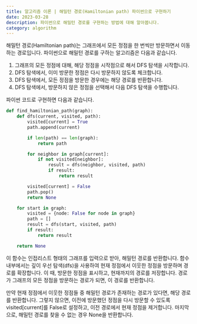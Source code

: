 ```yaml
---
title: 알고리즘 이론 | 해밀턴 경로(Hamiltonian path) 파이썬으로 구현하기
date: 2023-03-28
description: 파이썬으로 해밀턴 경로를 구현하는 방법에 대해 알아봅니다.
category: algorithm
---
```


해밀턴 경로(Hamiltonian path)는 그래프에서 모든 정점을 한 번씩만 방문하면서 이동하는 경로입니다. 파이썬으로 해밀턴 경로를 구하는 알고리즘은 다음과 같습니다.

1.  그래프의 모든 정점에 대해, 해당 정점을 시작점으로 해서 DFS 탐색을 시작합니다.
2.  DFS 탐색에서, 이미 방문한 정점은 다시 방문하지 않도록 체크합니다.
3.  DFS 탐색에서, 모든 정점을 방문한 경우에는 해당 경로를 반환합니다.
4.  DFS 탐색에서, 방문하지 않은 정점을 선택해서 다음 DFS 탐색을 수행합니다.

파이썬 코드로 구현하면 다음과 같습니다.

```python
def find_hamiltonian_path(graph):
    def dfs(current, visited, path):
        visited[current] = True
        path.append(current)

        if len(path) == len(graph):
            return path

        for neighbor in graph[current]:
            if not visited[neighbor]:
                result = dfs(neighbor, visited, path)
                if result:
                    return result

        visited[current] = False
        path.pop()
        return None

    for start in graph:
        visited = {node: False for node in graph}
        path = []
        result = dfs(start, visited, path)
        if result:
            return result

    return None
```

이 함수는 인접리스트 형태의 그래프를 입력으로 받아, 해밀턴 경로를 반환합니다. 함수 내부에서는 깊이 우선 탐색(dfs)을 사용하여 현재 정점에서 이웃한 정점을 방문하며 경로를 확장합니다. 이 때, 방문한 정점을 표시하고, 현재까지의 경로를 저장합니다. 경로가 그래프의 모든 정점을 방문하는 경로가 되면, 이 경로를 반환합니다.

만약 현재 정점에서 이웃한 정점들 중 해밀턴 경로가 존재하는 경로가 있다면, 해당 경로를 반환합니다. 그렇지 않으면, 이전에 방문했던 정점을 다시 방문할 수 있도록 visited\[current\]를 False로 설정하고, 이전 경로에서 현재 정점을 제거합니다. 마지막으로, 해밀턴 경로를 찾을 수 없는 경우 None을 반환합니다.